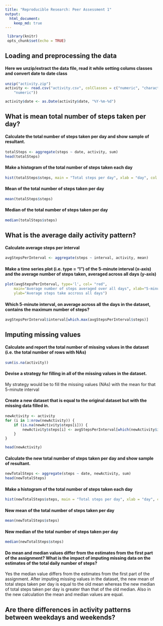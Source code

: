 ```yaml
---
title: "Reproducible Research: Peer Assessment 1"
output: 
  html_document:
    keep_md: true
---
```

```r
 library(knitr)
 opts_chunk$set(echo = TRUE)
```


## Loading and preprocessing the data

#### Here we unzip/extract the data file, read it while setting colums classes and convert date to date class
```r
unzip("activity.zip")
activity <- read.csv("activity.csv", colClasses = c("numeric", "character", 
    "numeric"))

activity$date <- as.Date(activity$date, "%Y-%m-%d")
```

## What is mean total number of steps taken per day?

#### Calculate the total number of steps taken per day and show sample of resultant.
```r
totalSteps <- aggregate(steps ~ date, activity, sum)
head(totalSteps)
```
#### Make a histogram of the total number of steps taken each day
```r
hist(totalSteps$steps, main = "Total steps per day", xlab = "day", col = "blue")
```

#### Mean of the total number of steps taken per day
```r
mean(totalSteps$steps)
```

#### Median of the total number of steps taken per day
```r
median(totalSteps$steps)
```


## What is the average daily activity pattern?

#### Calculate average steps per interval
```r
avgStepsPerInterval <- aggregate(steps ~ interval, activity, mean)
```

#### Make a time series plot (i.e. type = "l") of the 5-minute interval (x-axis) and the average number of steps taken, averaged across all days (y-axis)
```r
plot(avgStepsPerInterval, type='l', col= "red", 
  	main="Average number of steps averaged over all days", xlab="5-minute interval", 
    ylab="Average steps take accross all days")
```

#### Which 5-minute interval, on average across all the days in the dataset, contains the maximum number of steps?
```r
avgStepsPerInterval$interval[which.max(avgStepsPerInterval$steps)]
```


## Imputing missing values

#### Calculate and report the total number of missing values in the dataset (i.e. the total number of rows with NAs)
```r
sum(is.na(activity))
```

#### Devise a strategy for filling in all of the missing values in the dataset.

My strategy would be to fill the missing values (NAs) with the mean for that 5-minute interval

#### Create a new dataset that is equal to the original dataset but with the missing data filled in.
```r
newActivity <- activity 
for (i in 1:nrow(newActivity)) {
    if (is.na(newActivity$steps[i])) {
        newActivity$steps[i] <- avgStepsPerInterval[which(newActivity$interval[i] == avgStepsPerInterval$interval), ]$steps
    }
}

head(newActivity)
```
#### Calculate the new total number of steps taken per day and show sample of resultant.
```r
newTotalSteps <- aggregate(steps ~ date, newActivity, sum)
head(newTotalSteps)
```
#### Make a histogram of the total number of steps taken each day
```r
hist(newTotalSteps$steps, main = "Total steps per day", xlab = "day", col = "green")
```

#### New mean of the total number of steps taken per day
```r
mean(newTotalSteps$steps)
```

#### New median of the total number of steps taken per day
```r
median(newTotalSteps$steps)
```

#### Do mean and median values differ from the estimates from the first part of the assignment? What is the impact of imputing missing data on the estimates of the total daily number of steps?
Yes the median value differs from the estimates from the first part of the assignment. After imputing missing values in the dataset, the new mean of total steps taken per day is equal to the old mean whereas the new median of total steps taken per day is greater than that of the old median. Also in the new calculation the mean and median values are equal.

## Are there differences in activity patterns between weekdays and weekends?
